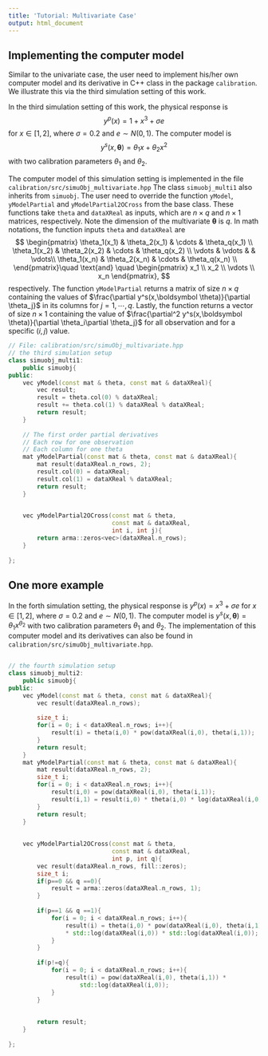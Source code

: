 ```yaml
---
title: 'Tutorial: Multivariate Case'
output: html_document
---
```


## Implementing the computer model

Similar to the univariate case, the user need to implement  his/her own computer model and its derivative in C++ class in the package `calibration`. We illustrate this via the third simulation setting of this work. 

In the third simulation setting of this work, the physical response is $$y^p(x) = 1 + x^3 + \sigma e$$ for $x\in [1, 2]$, where $\sigma=0.2$ and $e \sim N(0,1)$.  The computer model is $$y^s(x, \boldsymbol \theta)  = \theta_1 x + \theta_2 x^2$$ with two calibration parameters $\theta_1$ and $\theta_2$. 

The computer model of this simulation setting is implemented in the file `calibration/src/simuObj_multivariate.hpp`
The class  `simuobj_multi1` also inherits from `simuobj`. The user need to override the function `yModel`, `yModelPartial` and `yModelPartial2OCross` from the base class.
These functions take `theta` and `dataXReal` as inputs, which are $n\times q$ and $n\times 1$ matrices, respectively. Note the dimension of the multivariate $\boldsymbol \theta$ is $q$. In math notations, the function inputs `theta` and `dataXReal` are
$$
\begin{pmatrix}
\theta_1(x_1) & \theta_2(x_1) & \cdots & \theta_q(x_1) \\ 
\theta_1(x_2) & \theta_2(x_2) & \cdots & \theta_q(x_2) \\
\vdots & \vdots &  & \vdots\\ 
\theta_1(x_n) & \theta_2(x_n) & \cdots & \theta_q(x_n) \\
\end{pmatrix}\quad \text{and} \quad
\begin{pmatrix}
x_1 \\ x_2 \\ \vdots \\ x_n
\end{pmatrix},
$$
respectively. The function `yModelPartial` returns a matrix of size $n\times q$
containing the values of $\frac{\partial y^s(x,\boldsymbol \theta)}{\partial \theta_j}$
in its columns for $j=1,\cdots, q$. Lastly, the function returns a vector of size $n\times 1$ containing the value of 
$\frac{\partial^2 y^s(x,\boldsymbol \theta)}{\partial \theta_i\partial \theta_j}$
for all observation and for a specific $(i,j)$ value.


```cpp
// File: calibration/src/simuObj_multivariate.hpp
// the third simulation setup
class simuobj_multi1:
    public simuobj{
public:
    vec yModel(const mat & theta, const mat & dataXReal){
        vec result; 
        result = theta.col(0) % dataXReal;
        result += theta.col(1) % dataXReal % dataXReal;
        return result;
    }
    
    // The first order partial derivatives
    // Each row for one observation
    // Each column for one theta
    mat yModelPartial(const mat & theta, const mat & dataXReal){
        mat result(dataXReal.n_rows, 2);
        result.col(0) = dataXReal;
        result.col(1) = dataXReal % dataXReal;
        return result;
    }

    
    vec yModelPartial2OCross(const mat & theta, 
                             const mat & dataXReal,  
                             int i, int j){
        return arma::zeros<vec>(dataXReal.n_rows);
    }
    
};
```



## One more example
In the forth simulation setting, the physical response is $y^p(x) =x^3+  \sigma e$ for $x\in[1, 2]$, where $\sigma=0.2$ and $e \sim N(0,1)$. The computer model is $y^s(x, \boldsymbol \theta) =  \theta_1 x^{\theta_2}$ with two calibration parameters $\theta_1$ and $\theta_2$. The implementation of this computer model and its derivatives can also be found in `calibration/src/simuObj_multivariate.hpp`.

```cpp

// the fourth simulation setup
class simuobj_multi2:
    public simuobj{
public:
    vec yModel(const mat & theta, const mat & dataXReal){
        vec result(dataXReal.n_rows); 
        
        size_t i;
        for(i = 0; i < dataXReal.n_rows; i++){
            result(i) = theta(i,0) * pow(dataXReal(i,0), theta(i,1));
        }
        return result;
    }
    mat yModelPartial(const mat & theta, const mat & dataXReal){
        mat result(dataXReal.n_rows, 2);
        size_t i;
        for(i = 0; i < dataXReal.n_rows; i++){
            result(i,0) = pow(dataXReal(i,0), theta(i,1));
            result(i,1) = result(i,0) * theta(i,0) * log(dataXReal(i,0));
        }
        return result;
    }
    
    
    vec yModelPartial2OCross(const mat & theta, 
                             const mat & dataXReal, 
                             int p, int q){
        vec result(dataXReal.n_rows, fill::zeros); 
        size_t i;
        if(p==0 && q ==0){
            result = arma::zeros(dataXReal.n_rows, 1);
        }
        
        if(p==1 && q ==1){
            for(i = 0; i < dataXReal.n_rows; i++){
                result(i) = theta(i,0) * pow(dataXReal(i,0), theta(i,1))
                * std::log(dataXReal(i,0)) * std::log(dataXReal(i,0));
            }
        }
        
        if(p!=q){
            for(i = 0; i < dataXReal.n_rows; i++){
                result(i) = pow(dataXReal(i,0), theta(i,1)) *
                    std::log(dataXReal(i,0));
            }
        }
        
        
        return result;
    }
    
};
```
